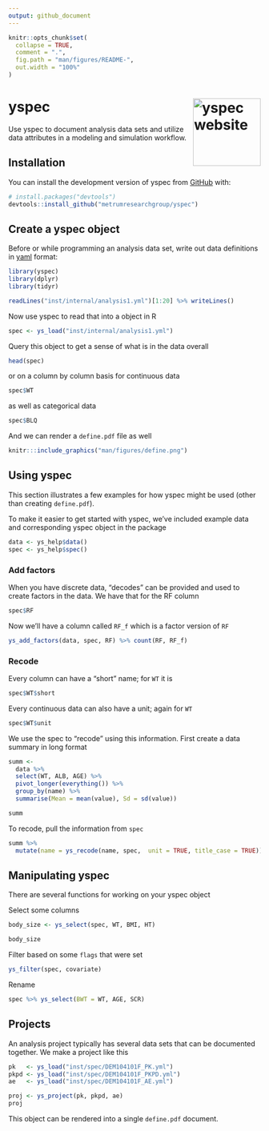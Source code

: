 ```yaml
---
output: github_document
---
```


<!-- README.md is generated from README.Rmd. Please edit that file -->

```r
knitr::opts_chunk$set(
  collapse = TRUE,
  comment = ".",
  fig.path = "man/figures/README-",
  out.width = "100%"
)
```

# yspec <a href="https://metrumresearchgroup.github.io/yspec"><img src="man/figures/logo.png" align="right" width="135px" alt="yspec website" /></a>

<!-- badges: start -->
<!-- badges: end -->

Use yspec to document analysis data sets and utilize data attributes in a 
modeling and simulation workflow.

## Installation

You can install the development version of yspec from [GitHub](https://github.com/) with:

``` r
# install.packages("devtools")
devtools::install_github("metrumresearchgroup/yspec")
```

## Create a yspec object

Before or while programming an analysis data set, write out data definitions
in [yaml](https://yaml.org/) format:

```r
library(yspec)
library(dplyr)
library(tidyr)

readLines("inst/internal/analysis1.yml")[1:20] %>% writeLines()
```

Now use yspec to read that into a object in R

```r
spec <- ys_load("inst/internal/analysis1.yml")
```

Query this object to get a sense of what is in the data overall

```r
head(spec)
```

or on a column by column basis for continuous data

```r
spec$WT
```

as well as categorical data

```r
spec$BLQ
```

And we can render a `define.pdf` file as well


```r
knitr:::include_graphics("man/figures/define.png")
```

## Using yspec

This section illustrates a few examples for how yspec might be used 
(other than creating `define.pdf`). 

To make it easier to get started with yspec, we've included example data and 
corresponding yspec object in the package

```r
data <- ys_help$data()
spec <- ys_help$spec()
```


### Add factors

When you have discrete data, "decodes" can be provided and used to create 
factors in the data. We have that for the RF column

```r
spec$RF
```

Now we'll have a column called `RF_f` which is a factor version of `RF`
```r
ys_add_factors(data, spec, RF) %>% count(RF, RF_f)
```

### Recode

Every column can have a "short" name; for `WT` it is 

```r
spec$WT$short
```

Every continuous data can also have a unit; again for `WT`
```r
spec$WT$unit
```

We use the spec to "recode" using this information. First create a data summary
in long format

```r
summ <- 
  data %>% 
  select(WT, ALB, AGE) %>% 
  pivot_longer(everything()) %>%
  group_by(name) %>% 
  summarise(Mean = mean(value), Sd = sd(value))

summ  
```

To recode, pull the information from `spec`

```r
summ %>% 
  mutate(name = ys_recode(name, spec,  unit = TRUE, title_case = TRUE))
```

## Manipulating yspec

There are several functions for working on your yspec object


Select some columns
```r
body_size <- ys_select(spec, WT, BMI, HT)

body_size
```

Filter based on some `flags` that were set

```r
ys_filter(spec, covariate)
```

Rename

```r
spec %>% ys_select(BWT = WT, AGE, SCR) 
```

## Projects

An analysis project typically has several data sets that can be documented 
together. We make a project like this

```r
pk   <- ys_load("inst/spec/DEM104101F_PK.yml")
pkpd <- ys_load("inst/spec/DEM104101F_PKPD.yml")
ae   <- ys_load("inst/spec/DEM104101F_AE.yml")
```

```r
proj <- ys_project(pk, pkpd, ae)
proj
```

This object can be rendered into a single `define.pdf` document.


